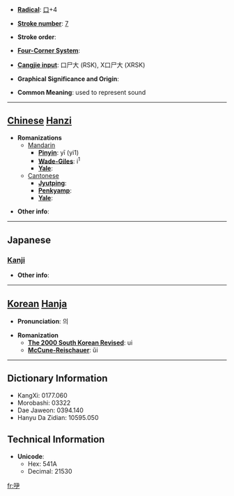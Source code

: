 * '''[[Wiktionary:Chinese radical index| Radical]]''': [[Wiktionary:Chinese radical index 口|口]]+4

* '''[[Wiktionary:Chinese total strokes index|Stroke number]]''': [[Wiktionary:Chinese total strokes index 7|7]]

* '''Stroke order''': 

* '''[[Wiktionary:Chinese four corner index|Four-Corner System]]''': 

* '''[[Wiktionary:Chinese Cangjie index|Cangjie input]]''': 口尸大 (RSK), X口尸大 (XRSK)

* '''Graphical Significance and Origin''': 

* '''Common Meaning''': used to represent sound

----

== [[Chinese]] [[Hanzi]] ==

* '''Romanizations'''
** [[Mandarin]]
*** '''[[Pinyin]]''': yī (yi1)
*** '''[[Wade-Giles]]''': i<sup>1</sup>
*** '''[[Yale]]''': 
**[[Cantonese]]
***'''[[Jyutping]]''':
***'''[[Penkyamp]]''': 
***'''[[Yale]]''': 

* '''Other info''': 

----

==Japanese==
===[[Kanji]]===
{{kanji|on readings=[[い]] (i), [[き]] (ki)|kun readings=[[うめく]] (umeku)}}

* '''Other info''':  

----

== [[Korean]] [[Hanja]] ==

* '''Pronunciation''': 의

* '''Romanization'''
** '''[[The 2000 South Korean Revised Romanization|The 2000 South Korean Revised]]''': ui
** '''[[McCune-Reischauer]]''': ŭi

----

== Dictionary Information ==

* KangXi: 0177.060
* Morobashi: 03322
* Dae Jaweon: 0394.140
* Hanyu Da Zidian: 10595.050

== Technical Information ==

* '''Unicode''':
** Hex: 541A
** Decimal: 21530

[[fr:吚]]